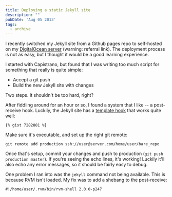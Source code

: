 ```yaml
---
title: Deploying a static Jekyll site
description: ""
pubDate: 'Aug 05 2013'
tags:
  - archive
---
```



I recently switched my Jekyll site from a Github pages repo to self-hosted on my [DigitalOcean server](https://www.digitalocean.com/?refcode=6b52c76d9ac5) (warning: referral link). The deployment process is not as easy, but I thought it would be a good learning experience.

I started with Capistrano, but found that I was writing too much script for something that really is quite simple:

- Accept a git push
- Build the new Jekyll site with changes

Two steps. It shouldn't be too hard, right?

After fiddling around for an hour or so, I found a system that I like -- a post-receive hook. Luckily, the Jekyll site has a [template hook](http://jekyllrb.com/docs/deployment-methods/) that works quite well:

```
{% gist 7282881 %}
```

Make sure it's executable, and set up the right git remote:

```
git remote add production ssh://user@server.com/home/user/bare_repo
```

Once that's setup, commit your changes and push to production (`git push production master`). If you're seeing the echo lines, it's working! Luckily it'll also echo any error messages, so it should be fairly easy to debug.

One problem I ran into was the `jekyll` command not being available. This is because RVM isn't loaded. My fix was to add a shebang to the post-receive:

```
#!/home/user/.rvm/bin/rvm-shell 2.0.0-p247
```
